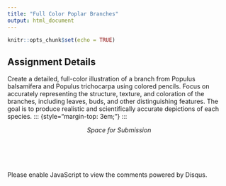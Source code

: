 ```yaml
---
title: "Full Color Poplar Branches"
output: html_document
---
```


```r
knitr::opts_chunk$set(echo = TRUE)
```

## Assignment Details
Create a detailed, full-color illustration of a branch from Populus balsamifera and Populus trichocarpa using colored pencils. Focus on accurately representing the structure, texture, and coloration of the branches, including leaves, buds, and other distinguishing features. The goal is to produce realistic and scientifically accurate depictions of each species.
::: {style="margin-top: 3em;"}
:::

::: {style="text-align: center;"}
*Space for Submission*
:::

::: {style="margin-top: 6em;"}
:::

::: {#disqus_thread}
:::

```{=html}
<script>
    var disqus_config = function () {
        this.page.url = window.location.href;
        this.page.identifier = window.location.pathname;
    };
    (function() { // DON'T EDIT BELOW THIS LINE
        var d = document, s = d.createElement('script');
        s.src = 'https://inde-study.disqus.com/embed.js';
        s.setAttribute('data-timestamp', +new Date());
        (d.head || d.body).appendChild(s);
    })();
</script>
```

<noscript>Please enable JavaScript to view the comments powered by Disqus.</noscript>

